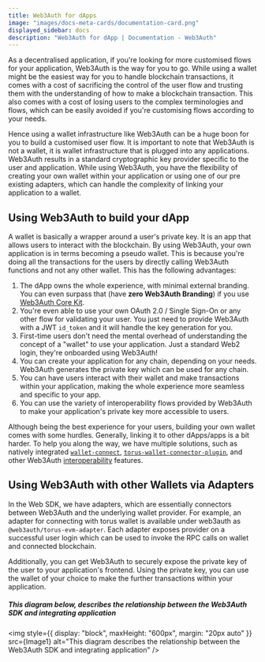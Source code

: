 ```yaml
---
title: Web3Auth for dApps
image: "images/docs-meta-cards/documentation-card.png"
displayed_sidebar: docs
description: "Web3Auth for dApp | Documentation - Web3Auth"
---
```



As a decentralised application, if you're looking for more customised flows for your application, Web3Auth is the way for you to go. While using a
wallet might be the easiest way for you to handle blockchain transactions, it comes with a cost of sacrificing the control of the user flow and
trusting them with the understanding of how to make a blockchain transaction. This also comes with a cost of losing users to the complex terminologies
and flows, which can be easily avoided if you're customising flows according to your needs.

Hence using a wallet infrastructure like Web3Auth can be a huge boon for you to build a customised user flow. It is important to note that Web3Auth is
not a wallet, it is wallet infrastructure that is plugged into any applications. Web3Auth results in a standard cryptographic key provider specific to
the user and application. While using Web3Auth, you have the flexibility of creating your own wallet within your application or using one of our pre
existing adapters, which can handle the complexity of linking your application to a wallet.

## Using Web3Auth to build your dApp

A wallet is basically a wrapper around a user's private key. It is an app that allows users to interact with the blockchain. By using Web3Auth, your
own application is in terms becoming a pseudo wallet. This is because you're doing all the transactions for the users by directly calling Web3Auth
functions and not any other wallet. This has the following advantages:

1. The dApp owns the whole experience, with minimal external branding. You can even surpass that (have **zero Web3Auth Branding**) if you use
   [Web3Auth Core Kit](/core-kit/introduction).
2. You're even able to use your own OAuth 2.0 / Single Sign-On or any other flow for validating your user. You just need to provide Web3Auth with a
   JWT `id_token` and it will handle the key generation for you.
3. First-time users don't need the mental overhead of understanding the concept of a "wallet" to use your application. Just a standard Web2 login,
   they're onboarded using Web3Auth!
4. You can create your application for any chain, depending on your needs. Web3Auth generates the private key which can be used for any chain.
5. You can have users interact with their wallet and make transactions within your application, making the whole experience more seamless and specific
   to your app.
6. You can use the variety of interoperability flows provided by Web3Auth to make your application's private key more accessible to users.

Although being the best experience for your users, building your own wallet comes with some hurdles. Generally, linking it to other dApps/apps is a
bit harder. To help you along the way, we have multiple solutions, such as natively integrated
[`wallet-connect`](/sdk/pnp/web/adapters/wallet-connect-v1), [`torus-wallet-connector-plugin`](/sdk/helper-sdks/plugins/evm-wallet), and other
Web3Auth [interoperability](/pnp/features/interoperability) features.

## Using Web3Auth with other Wallets via Adapters

In the Web SDK, we have adapters, which are essentially connectors between Web3Auth and the underlying wallet provider. For example, an adapter for
connecting with torus wallet is available under web3auth as `@web3auth/torus-evm-adapter`. Each adapter exposes provider on a successful user login
which can be used to invoke the RPC calls on wallet and connected blockchain.

Additionally, you can get Web3Auth to securely expose the private key of the user to your application's frontend. Using the private key, you can use
the wallet of your choice to make the further transactions within your application.

##### This diagram below, describes the relationship between the Web3Auth SDK and integrating application

<img
  style={{ display: "block", maxHeight: "600px", margin: "20px auto" }}
  src={Image1}
  alt="This diagram describes the relationship between the Web3Auth SDK and integrating application"
/>
